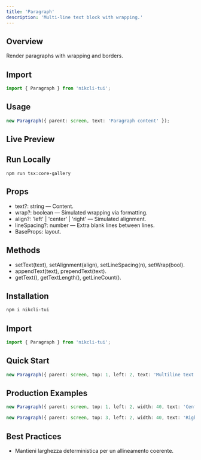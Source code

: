 ```yaml
---
title: 'Paragraph'
description: 'Multi-line text block with wrapping.'
---
```


## Overview

Render paragraphs with wrapping and borders.

## Import

```ts
import { Paragraph } from 'nikcli-tui';
```

## Usage

```ts
new Paragraph({ parent: screen, text: 'Paragraph content' });
```

## Live Preview

<Snippet file="previews/paragraph.mdx" />

## Run Locally

`npm run tsx:core-gallery`

## Props

- text?: string — Content.
- wrap?: boolean — Simulated wrapping via formatting.
- align?: 'left' | 'center' | 'right' — Simulated alignment.
- lineSpacing?: number — Extra blank lines between lines.
- BaseProps: layout.

## Methods

- setText(text), setAlignment(align), setLineSpacing(n), setWrap(bool).
- appendText(text), prependText(text).
- getText(), getTextLength(), getLineCount().

## Installation

```bash
npm i nikcli-tui
```

## Import

```ts
import { Paragraph } from 'nikcli-tui';
```

## Quick Start

```ts
new Paragraph({ parent: screen, top: 1, left: 2, text: 'Multiline text', align: 'left', lineSpacing: 1 });
```

## Production Examples

<CodeGroup>

```ts Centered
new Paragraph({ parent: screen, top: 1, left: 2, width: 40, text: 'Centered', align: 'center' });
```

```ts Right Aligned
new Paragraph({ parent: screen, top: 3, left: 2, width: 40, text: 'Right', align: 'right' });
```

</CodeGroup>

## Best Practices

- Mantieni larghezza deterministica per un allineamento coerente.

